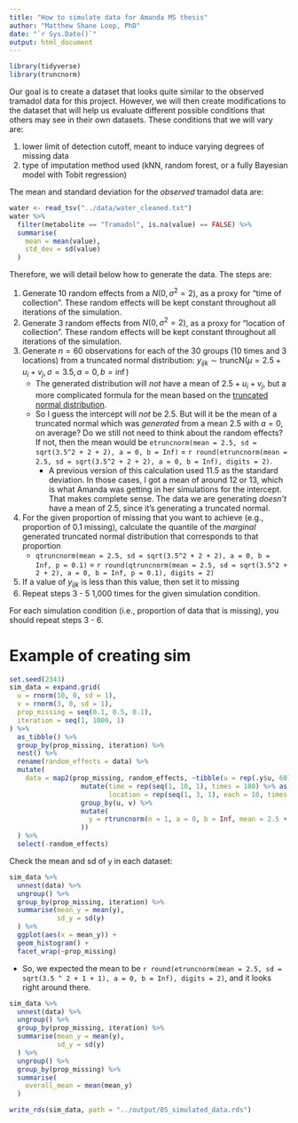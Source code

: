 ```yaml
---
title: "How to simulate data for Amanda MS thesis"
author: "Matthew Shane Loop, PhD"
date: "`r Sys.Date()`"
output: html_document
---
```


```r
library(tidyverse)
library(truncnorm)
```


Our goal is to create a dataset that looks quite similar to the observed tramadol data for this project. However, we will then create modifications to the dataset that will help us evaluate different possible conditions that others may see in their own datasets. These conditions that we will vary are:

1. lower limit of detection cutoff, meant to induce varying degrees of missing data
2. type of imputation method used (kNN, random forest, or a fully Bayesian model with Tobit regression)

The mean and standard deviation for the *observed* tramadol data are:
```r
water <- read_tsv("../data/water_cleaned.txt")
water %>%
  filter(metabolite == "Tramadol", is.na(value) == FALSE) %>%
  summarise(
    mean = mean(value),
    std_dev = sd(value)
  )
```


Therefore, we will detail below how to generate the data. The steps are:

1. Generate 10 random effects from a $N(0, \sigma^2 = 2)$, as a proxy for "time of collection". These random effects will be kept constant throughout all iterations of the simulation.
2. Generate 3 random effects from $N(0, \sigma^2 = 2)$, as a proxy for "location of collection". These random effects will be kept constant throughout all iterations of the simulation.
3. Generate $n=60$ observations for each of the 30 groups (10 times and 3 locations) from a truncated normal distribution: $y_{ijk} \sim \textrm{truncN}(\mu = 2.5 + u_i + v_j, \sigma = 3.5, a = 0, b = \inf)$
    * The generated distribution will *not* have a mean of $2.5 + u_i + v_j$, but a more complicated formula for the mean based on the [truncated normal distribution](https://en.wikipedia.org/wiki/Truncated_normal_distribution). 
    * So I guess the intercept will *not* be 2.5. But will it be the mean of a truncated normal which was *generated* from a mean 2.5 with $a = 0$, on average? Do we still not need to think about the random effects? If not, then the mean would be `etruncnorm(mean = 2.5, sd = sqrt(3.5^2 + 2 + 2), a = 0, b = Inf)` = `r round(etruncnorm(mean = 2.5, sd = sqrt(3.5^2 + 2 + 2), a = 0, b = Inf), digits = 2)`.
        * A previous version of this calculation used 11.5 as the standard deviation. In those cases, I got a mean of around 12 or 13, which is what Amanda was getting in her simulations for the intercept. That makes complete sense. The data we are generating *doesn't* have a mean of 2.5, since it's generating a truncated normal.
4. For the given proportion of missing that you want to achieve (e.g., proportion of 0.1 missing), calculate the quantile of the *marginal* generated truncated normal distribution that corresponds to that proportion
    * `qtruncnorm(mean = 2.5, sd = sqrt(3.5^2 + 2 + 2), a = 0, b = Inf, p = 0.1)` = `r round(qtruncnorm(mean = 2.5, sd = sqrt(3.5^2 + 2 + 2), a = 0, b = Inf, p = 0.1), digits = 2)`
5. If a value of $y_{ijk}$ is less than this value, then set it to missing
6. Repeat steps 3 - 5 1,000 times for the given simulation condition.

For each simulation condition (i.e., proportion of data that is missing), you should repeat steps 3 - 6.
        
# Example of creating sim

```r
set.seed(2343)
sim_data = expand.grid(
  u = rnorm(10, 0, sd = 1),
  v = rnorm(3, 0, sd = 1),
  prop_missing = seq(0.1, 0.5, 0.1),
  iteration = seq(1, 1000, 1)
) %>%
  as_tibble() %>%
  group_by(prop_missing, iteration) %>%
  nest() %>%
  rename(random_effects = data) %>%
  mutate(
    data = map2(prop_missing, random_effects, ~tibble(u = rep(.y$u, 60), v = rep(.y$v, 60), id = seq(1, 1800, 1)) %>%
                  mutate(time = rep(seq(1, 10, 1), times = 180) %>% as.character(),
                         location = rep(seq(1, 3, 1), each = 10, times = 60) %>% as.character()) %>%
                  group_by(u, v) %>%
                  mutate(
                    y = rtruncnorm(n = 1, a = 0, b = Inf, mean = 2.5 + u + v, sd = 3.5)
                  ))
  ) %>%
  select(-random_effects)
```

Check the mean and sd of `y` in each dataset:
```r
sim_data %>%
  unnest(data) %>%
  ungroup() %>%
  group_by(prop_missing, iteration) %>%
  summarise(mean_y = mean(y),
            sd_y = sd(y)
  ) %>%
  ggplot(aes(x = mean_y)) +
  geom_histogram() +
  facet_wrap(~prop_missing)
```

* So, we expected the mean to be `r round(etruncnorm(mean = 2.5, sd = sqrt(3.5 ^ 2 + 1 + 1), a = 0, b = Inf), digits = 2)`, and it looks right around there.

```r
sim_data %>%
  unnest(data) %>%
  ungroup() %>%
  group_by(prop_missing, iteration) %>%
  summarise(mean_y = mean(y),
            sd_y = sd(y)
  ) %>%
  ungroup() %>%
  group_by(prop_missing) %>%
  summarise(
    overall_mean = mean(mean_y)
  )
```

```r
write_rds(sim_data, path = "../output/05_simulated_data.rds")
```

